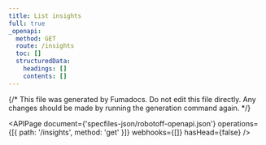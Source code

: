 ```yaml
---
title: List insights
full: true
_openapi:
  method: GET
  route: /insights
  toc: []
  structuredData:
    headings: []
    contents: []
---
```


{/* This file was generated by Fumadocs. Do not edit this file directly. Any changes should be made by running the generation command again. */}

<APIPage
  document={'specfiles-json/robotoff-openapi.json'}
  operations={[{ path: '/insights', method: 'get' }]}
  webhooks={[]}
  hasHead={false}
/>

